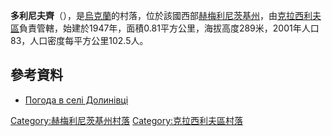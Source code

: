 {{coord|49|51|6|N|26|54|46|E|scale:100000|display=title}}

'''多利尼夫齊'''（{{lang-uk|Долинівці}}），是[[烏克蘭|烏克蘭]]的村落，位於該國西部[[赫梅利尼茨基州|赫梅利尼茨基州]]，由[[克拉西利夫區|克拉西利夫區]]負責管轄，始建於1947年，面積0.81平方公里，海拔高度289米，2001年人口83，人口密度每平方公里102.5人。

==參考資料==
* [http://weather.in.ua/ua/hmel'nickaja/7122 Погода в селі Долинівці]{{Wayback|url=http://weather.in.ua/ua/hmel'nickaja/7122 |date=20111220074115 }}

{{DEFAULTSORT:Долинівці}}
[[Category:赫梅利尼茨基州村落|Category:赫梅利尼茨基州村落]]
[[Category:克拉西利夫區村落|Category:克拉西利夫區村落]]


{{Khmelnytskyi-geo-stub}}